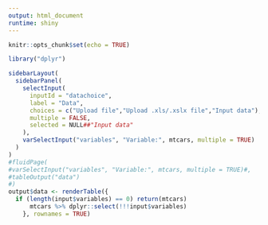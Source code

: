 ---
output: html_document
runtime: shiny
---

```{r setup, include=FALSE}
knitr::opts_chunk$set(echo = TRUE)
```



```{r input-regression, echo=FALSE,message=FALSE,warning=FALSE}
library("dplyr")

sidebarLayout(
  sidebarPanel(
    selectInput(
      inputId = "datachoice",
      label = "Data",
      choices = c("Upload file","Upload .xls/.xslx file","Input data"),
      multiple = FALSE,
      selected = NULL##"Input data"
    ),
    varSelectInput("variables", "Variable:", mtcars, multiple = TRUE)
  )
)
#fluidPage(
#varSelectInput("variables", "Variable:", mtcars, multiple = TRUE)#,
#tableOutput("data")
#)
output$data <- renderTable({
  if (length(input$variables) == 0) return(mtcars)
      mtcars %>% dplyr::select(!!!input$variables)
    }, rownames = TRUE)
  
```


